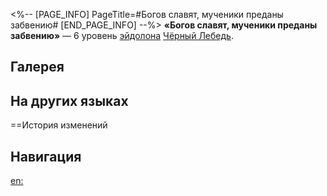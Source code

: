 <%-- [PAGE_INFO]
PageTitle=#Богов славят, мученики преданы забвению#
[END_PAGE_INFO] --%>
{{Эйдолон Инфобокс
|Название         = Богов славят, мученики преданы забвению
|Изображение      = Эйдолон Богов славят, мученики преданы забвению.png
|Персонаж         = Чёрный Лебедь
|Уровень          = 6
|Длительность     = 
|Описание         = Когда противник получает атаку союзника Чёрного Лебедя, она получает {{Доп эффект|базовый шанс}} 65% наложить на него 1 ур. статуса {{Доп эффект|Аркан}}.<br />Каждый раз, когда Чёрный Лебедь накладывает на противника статус {{Доп эффект|Аркан}}, она получает {{Доп эффект|фиксированный шанс}} 50% увеличить количество накладываемых в этот раз уровней статуса {{Доп эффект|Аркан}} на 1.
|Свойство1        = 
|Масштабирование1 = 
}}
'''«Богов славят, мученики преданы забвению»''' — 6 уровень [[эйдолон]]а [[Чёрный Лебедь]].

==Галерея==
{{Галерея|position=left|captionalign=center
|Персонаж Чёрный Лебедь Эйдолон 6.png|Осколок Эйдолона
}}

==На других языках==
{{На других языках
|en   = Pantheon Merciful, Masses Pitiful
|zhs  = 万神皆善，苦役者未知
|zht  = 萬神皆善，苦役者未知
|ja   = {{Rubi|神|かみ}}は{{Rubi|善|ぜん}}、
{{Rubi|苦役者|くえきしゃ}}は{{Rubi|未|いま}}だ{{Rubi|知|し}}らず
|ko   = 신은 선하나, 고난 당하는 자는 알지 못한다
|es   = Dioses buenos, plebe desgraciada
|fr   = Panthéon miséricordieux des masses pitoyables
|ru   = Богов славят, мученики преданы забвению
|th   = Pantheon Merciful, Masses Pitiful
|vi   = Vạn Thần Nhân Từ, Chúng Sinh Khổ Đau
|de   = Gnädiges Pantheon, unbekannte Diener
|id   = Pantheon Merciful, Masses Pitiful
|pt   = Panteão Misericordioso, Massas Lamentáveis
}}

==История изменений
{{История изменений|3.5}}

==Навигация==
{{Навык Навбокс|Чёрный Лебедь}}

[[en:]]